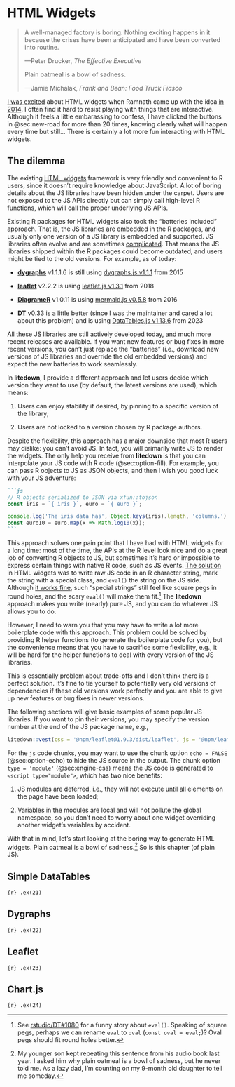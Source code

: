 # HTML Widgets {#chp:widgets}

::: epigraph
> A well-managed factory is boring. Nothing exciting happens in it because the
> crises have been anticipated and have been converted into routine.
>
> ---Peter Drucker, *The Effective Executive*
>
> Plain oatmeal is a bowl of sadness.
>
> ---Jamie Michalak, *Frank and Bean: Food Truck Fiasco*
:::

[I was excited](https://youtu.be/dV4gtARPvu8) about HTML widgets when Ramnath
came up with the idea [in
2014](https://github.com/ramnathv/htmlwidgets/graphs/contributors). I often find
it hard to resist playing with things that are interactive. Although it feels a
little embarassing to confess, I have clicked the buttons in @sec:new-road for
more than 20 times, knowing clearly what will happen every time but still...
There is certainly a lot more fun interacting with HTML widgets.

## The dilemma

The existing [HTML widgets](https://www.htmlwidgets.org) framework is very
friendly and convenient to R users, since it doesn't require knowledge about
JavaScript. A lot of boring details about the JS libraries have been hidden
under the carpet. Users are not exposed to the JS APIs directly but can simply
call high-level R functions, which will call the proper underlying JS APIs.

Existing R packages for HTML widgets also took the "batteries included"
approach. That is, the JS libraries are embedded in the R packages, and usually
only one version of a JS library is embedded and supported. JS libraries often
evolve and are sometimes
[complicated](https://github.com/user-attachments/assets/e31ec920-0080-43aa-ae71-071ce2cedb87).
That means the JS libraries shipped within the R packages could become outdated,
and users might be tied to the old versions. For example, as of today:

-   [**dygraphs**](https://github.com/rstudio/dygraphs/issues/241) v1.1.1.6 is
    still using [dygraphs.js
    v1.1.1](https://github.com/danvk/dygraphs/releases/tag/v1.1.1) from 2015

-   [**leaflet**](https://github.com/rstudio/leaflet) v2.2.2 is using
    [leaflet.js v1.3.1](https://github.com/Leaflet/Leaflet/releases/tag/v1.3.1)
    from 2018

-   [**DiagrameR**](https://github.com/rich-iannone/DiagrammeR/issues/475)
    v1.0.11 is using [mermaid.js
    v0.5.8](https://github.com/mermaid-js/mermaid/releases/tag/0.5.8) from 2016

-   [**DT**](https://github.com/rstudio/DT/pull/1147) v0.33 is a little better
    (since I was the maintainer and cared a lot about this problem) and is using
    [DataTables.js
    v1.13.6](https://github.com/DataTables/DataTablesSrc/releases/tag/1.13.6)
    from 2023

All these JS libraries are still actively developed today, and much more recent
releases are available. If you want new features or bug fixes in more recent
versions, you can't just replace the "batteries" (i.e., download new versions of
JS libraries and override the old embedded versions) and expect the new
batteries to work seamlessly.

In **litedown**, I provide a different approach and let users decide which
version they want to use (by default, the latest versions are used), which
means:

1.  Users can enjoy stability if desired, by pinning to a specific version of
    the library;

2.  Users are not locked to a version chosen by R package authors.

Despite the flexibility, this approach has a major downside that most R users
may dislike: you can't avoid JS. In fact, you will primarily write JS to render
the widgets. The only help you receive from **litedown** is that you can
interpolate your JS code with R code (@sec:option-fill). For example, you can
pass R objects to JS as JSON objects, and then I wish you good luck with your JS
adventure:

```` md
```js
// R objects serialized to JSON via xfun::tojson
const iris = `{ iris }`, euro = `{ euro }`;

console.log('The iris data has', Object.keys(iris).length, 'columns.')
const euro10 = euro.map(x => Math.log10(x));
```
````

This approach solves one pain point that I have had with HTML widgets for a long
time: most of the time, the APIs at the R level look nice and do a great job of
converting R objects to JS, but sometimes it's hard or impossible to express
certain things with native R code, such as JS events. [The
solution](https://github.com/ramnathv/htmlwidgets/pull/32) in HTML widgets was
to write raw JS code in an R character string, mark the string with a special
class, and `eval()` the string on the JS side. Although [it works
fine](https://rstudio.github.io/DT/002-rowdetails.html), such "special strings"
still feel like square pegs in round holes, and the scary `eval()` will make
them fit.[^06-widgets-1] The **litedown** approach makes you write (nearly) pure
JS, and you can do whatever JS allows you to do.

[^06-widgets-1]: See
    [rstudio/DT#1080](https://github.com/rstudio/DT/issues/1080) for a funny
    story about `eval()`. Speaking of square pegs, perhaps we can rename `eval`
    to `oval` (`const oval = eval;`)? Oval pegs should fit round holes better.

However, I need to warn you that you may have to write a lot more boilerplate
code with this approach. This problem could be solved by providing R helper
functions (to generate the boilerplate code for you), but the convenience means
that you have to sacrifice some flexibility, e.g., it will be hard for the
helper functions to deal with every version of the JS libraries.

This is essentially problem about trade-offs and I don't think there is a
perfect solution. It's fine to tie yourself to potentially very old versions of
dependencies if these old versions work perfectly and you are able to give up
new features or bug fixes in newer versions.

The following sections will give basic examples of some popular JS libraries. If
you want to pin their versions, you may specify the version number at the end of
the JS package name, e.g.,

``` r
litedown::vest(css = '@npm/leaflet@1.9.3/dist/leaflet', js = '@npm/leaflet@1.9.3')
```

For the `js` code chunks, you may want to use the chunk option `echo = FALSE`
(@sec:option-echo) to hide the JS source in the output. The chunk option
`type = 'module'` (@sec:engine-css) means the JS code is generated to
`<script type="module">`, which has two nice benefits:

1.  JS modules are deferred, i.e., they will not execute until all elements on
    the page have been loaded;

2.  Variables in the modules are local and will not pollute the global
    namespace, so you don't need to worry about one widget overriding another
    widget's variables by accident.

With that in mind, let's start looking at the boring way to generate HTML
widgets. Plain oatmeal is a bowl of sadness.[^06-widgets-2] So is this chapter
(of plain JS).

[^06-widgets-2]: My younger son kept repeating this sentence from his audio book
    last year. I asked him why plain oatmeal is a bowl of sadness, but he never
    told me. As a lazy dad, I'm counting on my 9-month old daughter to tell me
    someday.

## Simple DataTables {#sec:simple-dt}

`{r} .ex(21)`

## Dygraphs

`{r} .ex(22)`

## Leaflet

`{r} .ex(23)`

## Chart.js

`{r} .ex(24)`
